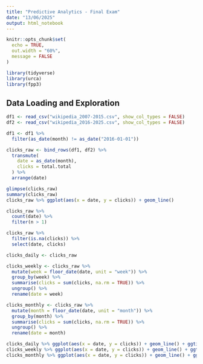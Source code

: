 ```yaml
---
title: "Predictive Analytics - Final Exam"
date: "13/06/2025"
output: html_notebook
---
```


```r
knitr::opts_chunk$set(
  echo = TRUE,
  out.width = "60%",
  message = FALSE
)

library(tidyverse)
library(urca)
library(fpp3)
```

## Data Loading and Exploration

```r
df1 <- read_csv("wikipedia_2007-2015.csv", show_col_types = FALSE) 
df2 <- read_csv("wikipedia_2016-2025.csv", show_col_types = FALSE)

df1 <- df1 %>%
  filter(as_date(month) != as_date("2016-01-01"))

clicks_raw <- bind_rows(df1, df2) %>%
  transmute(
    date = as_date(month),
    clicks = total.total    
  ) %>%
  arrange(date)
```

```r
glimpse(clicks_raw)
summary(clicks_raw)
clicks_raw %>% ggplot(aes(x = date, y = clicks)) + geom_line()
```

```r
clicks_raw %>%
  count(date) %>%
  filter(n > 1)
```

```r
clicks_raw %>%
  filter(is.na(clicks)) %>%
  select(date, clicks)
```

```r
clicks_daily <- clicks_raw
```

```r
clicks_weekly <- clicks_raw %>%
  mutate(week = floor_date(date, unit = "week")) %>%
  group_by(week) %>%
  summarise(clicks = sum(clicks, na.rm = TRUE)) %>%
  ungroup() %>%
  rename(date = week)

```

```r
clicks_monthly <- clicks_raw %>%
  mutate(month = floor_date(date, unit = "month")) %>%
  group_by(month) %>%
  summarise(clicks = sum(clicks, na.rm = TRUE)) %>%
  ungroup() %>%
  rename(date = month)

```


```r
clicks_daily %>% ggplot(aes(x = date, y = clicks)) + geom_line() + ggtitle("Daily Clicks")
clicks_weekly %>% ggplot(aes(x = date, y = clicks)) + geom_line() + ggtitle("Weekly Clicks")
clicks_monthly %>% ggplot(aes(x = date, y = clicks)) + geom_line() + ggtitle("Monthly Clicks")

```


